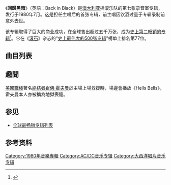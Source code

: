 {{Infobox album
| Name        = 回歸黑暗<br>Back in Black
| Type        = Studio
| Artist      = {{lang|en|[[AC/DC|AC/DC]]}}
| Cover       =  Acdc backinblack cover.jpg
| Released    = 1980年7月25日
| Recorded    = 1980年4月至5月<br>[[巴哈马|巴哈马]][[拿骚_(巴哈马)|拿骚]]{{le|方位点录音室|Compass Point Studios}}
| Genre       = [[硬摇滚|硬摇滚]]<ref name="RS 2002">{{cite web |url= http://www.rollingstone.com/music/albumreviews/back-in-black-20020911 |first= Barry |last= Walterds |title= AC/DC – Back In Black |work= Rolling Stone |publisher= Jann Wenner |date= 27 September 2002 |accessdate= 20 June 2012 |archive-date= 2018-01-28 |archive-url= https://web.archive.org/web/20180128132530/https://www.rollingstone.com/music/albumreviews/back-in-black-20020911 |dead-url= no }}</ref><!-- This genre; hard rock, is based on consensus. If you care to remove or add genres please go to the article's talk page and discuss your proposed changes. -->
| Length      = 42:11
| Label       = {{le|阿尔伯特唱片|Albert Productions}}、[[大西洋唱片|大西洋唱片]]
| Producer    = {{le|罗伯特·约翰·“穆特”·朗|Robert John "Mutt" Lange}}
| Last album  = [[地獄公路|地獄公路]]<br>（1979）
| This album  = '''回歸黑暗'''<br>（1980）
| Next album  = [[向搖滾致敬|向搖滾致敬]]<br>（1981）
| Misc        =
{{Singles
 | Name          = {{lang|en|Back in Black}}
 | Type          = Studio
 | Single 1      = ''{{lang|en|[[You_Shook_Me_All_Night_Long|You Shook Me All Night Long]]}}''
 | Single 1 date = 1980 年8月19日
 | Single 2      = ''{{lang|en|[[Hells_Bells|Hells Bells]]}}''
 | Single 2 date = 1980年10月31日
 | Single 3      = ''{{lang|en|[[Back_in_Black_(歌曲)|Back in Black]]}}''
 | Single 3 date = 1980年12月21日
 | Single 4      = ''{{lang|en|[[Rock_and_Roll_Ain't_Noise_Pollution|Rock and Roll Ain't Noise Pollution]]}}''
 | Single 4 date = 1981年3月15日
 }} 
}}

《'''回歸黑暗'''》（英語：Back in Black）是[[澳大利亚|澳大利亚]]摇滚乐队{{lang|en|[[AC/DC|AC/DC]]}}的第七张录音室专辑，发行于1980年7月。这是{{le|布莱恩·強森|Brian Johnson}}担任主唱后的首张专辑，前主唱{{le|邦·斯科特|Bon Scott}}因饮酒过量于专辑录制前意外去世。

该专辑取得了巨大的商业成功，在全球售出超过五千万张，成为[[全球最畅销专辑列表|史上第二畅销的专辑]]<ref>{{cite web|url=http://www.nytimes.com/2008/10/12/arts/music/12levi.html?pagewanted=all|title=Ageless and Defiant, AC/DC Stays on Top Without Going Digital|publisher=The New York Times|accessdate=2009-07-18|archive-date=2012-07-28|archive-url=https://www.webcitation.org/69UgevIXi?url=http://www.nytimes.com/2008/10/12/arts/music/12levi.html?_r=1|dead-url=no}}</ref>。它在《[[滚石_(杂志)|滚石]]》杂志的“[[史上最伟大的500张专辑|史上最伟大的500张专辑]]”榜单上排名第77位。

==曲目列表==
{{Tracklist
| headline    = 第一面
| all_writing = [[安格斯·楊|安格斯·楊]], [[馬爾科姆·楊|馬爾科姆·楊]] 及 [[布萊恩·強森|布萊恩·強森]]
| title1      = Hells Bells
| length1     = 5:10
| title2      = Shoot to Thrill
| length2     = 5:17
| title3      = What Do You Do for Money Honey
| length3     = 3:33
| title4      = Given the Dog a Bone
| length4     = 3:30
| title5      = Let Me Put My Love into You
| length5     = 4:16
}}
{{Tracklist
| headline    = 第二面
| title1      = Back in Black
| length1     = 4:14
| title2      = You Shook Me All Night Long
| length2     = 3:30
| title3      = Have a Drink on Me
| length3     = 3:57
| title4      = Shake a Leg
| length4     = 4:06
| title5      = Rock and Roll Ain't Noise Pollution
| length5     = 4:15
}}
==趣聞==
[[美國職棒|美國職棒]]著名[[終結者_(棒球)|終結者]][[崔佛·霍夫曼|崔佛·霍夫曼]]於主場上場救援時，場邊會播放《Hells Bells》，霍夫曼本人亦被稱為地獄喪鐘。
== 参见 ==
* [[全球最畅销专辑列表|全球最畅销专辑列表]]

== 参考资料 ==
{{Reflist}}

[[Category:1980年音樂專輯|Category:1980年音樂專輯]]
[[Category:AC/DC音乐专辑|Category:AC/DC音乐专辑]]
[[Category:大西洋唱片音乐专辑|Category:大西洋唱片音乐专辑]]